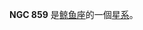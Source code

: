 {{NGCInfoBox|NGCID=NGC 859|發現者=路易斯·斯威夫特|發現日期=1886年10月3日|其他編號=NGC 856, UGC 1713,MCG 0-6-54|曆元=J2000.0|赤經=2時13分38.4秒
|赤緯=0°43'0"|星座=鲸鱼座|星體=星系|星等=13.3|表面亮度=13.3|藍等=14.2}}

'''NGC 859''' 是[[鲸鱼座|鲸鱼座]]的一個[[星系|星系]]。

{{NGCReference|859}}
{{Catalogs|NGC=859}}

{{Galaxy-stub}}